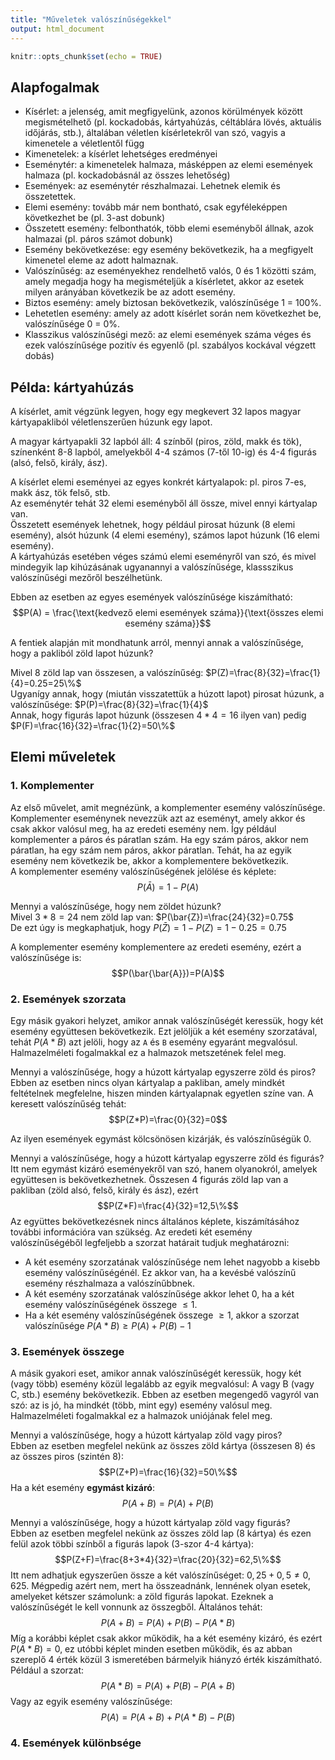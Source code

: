 ```yaml
---
title: "Műveletek valószínűségekkel"
output: html_document
---
```


```r
knitr::opts_chunk$set(echo = TRUE)
```

## Alapfogalmak

- Kísérlet: a jelenség, amit megfigyelünk, azonos körülmények között megismételhető (pl. kockadobás, kártyahúzás, céltáblára lövés, aktuális időjárás, stb.), általában véletlen kísérletekről van szó, vagyis a kimenetele a véletlentől függ
- Kimenetelek: a kísérlet lehetséges eredményei
- Eseménytér: a kimenetelek halmaza, másképpen az elemi események halmaza (pl. kockadobásnál az összes lehetőség)
- Események: az eseménytér részhalmazai. Lehetnek elemik és összetettek. 
- Elemi esemény: tovább már nem bontható, csak egyféleképpen következhet be (pl. 3-ast dobunk)
- Összetett esemény: felbonthatók, több elemi eseményből állnak, azok halmazai (pl. páros számot dobunk)
- Esemény bekövetkezése: egy esemény bekövetkezik, ha a megfigyelt kimenetel eleme az adott halmaznak.
- Valószínűség: az eseményekhez rendelhető valós, 0 és 1 közötti szám, amely megadja hogy ha megismételjük a kísérletet, akkor az esetek milyen arányában következik be az adott esemény.
- Biztos esemény: amely biztosan bekövetkezik, valószínűsége 1 = 100%.
- Lehetetlen esemény: amely az adott kísérlet során nem következhet be, valószínűsége 0 = 0%.
- Klasszikus valószínűségi mező: az elemi események száma véges és ezek valószínűsége pozitív és egyenlő (pl. szabályos kockával végzett dobás)

## Példa: kártyahúzás

A kísérlet, amit végzünk legyen, hogy egy megkevert 32 lapos magyar kártyapakliból véletlenszerűen húzunk egy lapot.  

A magyar kártyapakli 32 lapból áll: 4 színből (piros, zöld, makk és tök), színenként 8-8 lapból, amelyekből 4-4 számos (7-től 10-ig) és 4-4 figurás (alsó, felső, király, ász).  

A kísérlet elemi eseményei az egyes konkrét kártyalapok: pl. piros 7-es, makk ász, tök felső, stb.  
Az eseménytér tehát 32 elemi eseményből áll össze, mivel ennyi kártyalap van.  
Összetett események lehetnek, hogy például pirosat húzunk (8 elemi esemény), alsót húzunk (4 elemi esemény), számos lapot húzunk (16 elemi esemény).  
A kártyahúzás esetében véges számú elemi eseményről van szó, és mivel mindegyik lap kihúzásának ugyanannyi a valószínűsége, klassszikus valószínűségi mezőről beszélhetünk.  

Ebben az esetben az egyes események valószínűsége kiszámítható:  
$$P(A) = \frac{\text{kedvező elemi események száma}}{\text{összes elemi esemény száma}}$$

A fentiek alapján mit mondhatunk arról, mennyi annak a valószínűsége, hogy a pakliból zöld lapot húzunk?  

Mivel 8 zöld lap van összesen, a valószínűség: $P(Z)=\frac{8}{32}=\frac{1}{4}=0.25=25\%$  
Ugyanígy annak, hogy (miután visszatettük a húzott lapot) pirosat húzunk, a valószínűsége: $P(P)=\frac{8}{32}=\frac{1}{4}$  
Annak, hogy figurás lapot húzunk (összesen $4*4=16$ ilyen van) pedig $P(F)=\frac{16}{32}=\frac{1}{2}=50\%$  

## Elemi műveletek 

### 1. Komplementer

Az első művelet, amit megnézünk, a komplementer esemény valószínűsége.  
Komplementer eseménynek nevezzük azt az eseményt, amely akkor és csak akkor valósul meg, ha az eredeti esemény nem. Így például komplementer a páros és páratlan szám. Ha egy szám páros, akkor nem páratlan, ha egy szám nem páros, akkor páratlan. Tehát, ha az egyik esemény nem következik be, akkor a komplementere bekövetkezik.  
A komplementer esemény valószínűségének jelölése és képlete: 
$$P(\bar{A})=1-P(A)$$

Mennyi a valószínűsége, hogy nem zöldet húzunk?  
Mivel $3*8 = 24$ nem zöld lap van: $P(\bar{Z})=\frac{24}{32}=0.75$  
De ezt úgy is megkaphatjuk, hogy $P(\bar{Z})=1-P(Z)=1-0.25=0.75$  

A komplementer esemény komplementere az eredeti esemény, ezért a valószínűsége is:  
$$P(\bar{\bar{A}})=P(A)$$

### 2. Események szorzata

Egy másik gyakori helyzet, amikor annak valószínűségét keressük, hogy két esemény együttesen bekövetkezik. Ezt jelöljük a két esemény szorzatával, tehát $P(A*B)$ azt jelöli, hogy az `A` és `B` esemény egyaránt megvalósul. Halmazelméleti fogalmakkal ez a halmazok metszetének felel meg.   

Mennyi a valószínűsége, hogy a húzott kártyalap egyszerre zöld és piros?  
Ebben az esetben nincs olyan kártyalap a pakliban, amely mindkét feltételnek megfelelne, hiszen minden kártyalapnak egyetlen színe van. A keresett valószínűség tehát:  
$$P(Z*P)=\frac{0}{32}=0$$

Az ilyen események egymást kölcsönösen kizárják, és valószínűségük 0.  

Mennyi a valószínűsége, hogy a húzott kártyalap egyszerre zöld és figurás?  
Itt nem egymást kizáró eseményekről van szó, hanem olyanokról, amelyek együttesen is bekövetkezhetnek. Összesen 4 figurás zöld lap van a pakliban (zöld alsó, felső, király és ász), ezért  
$$P(Z*F)=\frac{4}{32}=12,5\%$$
Az együttes bekövetkezésnek nincs általános képlete, kiszámításához további információra van szükség. Az eredeti két esemény valószínűségéből legfeljebb a szorzat határait tudjuk meghatározni:  

- A két esemény szorzatának valószínűsége nem lehet nagyobb a kisebb esemény valószínűségénél. Ez akkor van, ha a kevésbé valószínű esemény részhalmaza a valószínűbbnek. 
- A két esemény szorzatának valószínűsége akkor lehet 0, ha a két esemény valószínűségének összege $\le 1$.
- Ha a két esemény valószínűségének összege $\ge 1$, akkor a szorzat valószínűsége $P(A*B)\ge P(A)+P(B)-1$

### 3. Események összege

A másik gyakori eset, amikor annak valószínűségét keressük, hogy két (vagy több) esemény közül legalább az egyik megvalósul: A vagy B (vagy C, stb.) esemény bekövetkezik. Ebben az esetben megengedő vagyról van szó: az is jó, ha mindkét (több, mint egy) esemény valósul meg. Halmazelméleti fogalmakkal ez a halmazok uniójának felel meg.  

Mennyi a valószínűsége, hogy a húzott kártyalap zöld vagy piros?  
Ebben az esetben megfelel nekünk az összes zöld kártya (összesen 8) és az összes piros (szintén 8):  
$$P(Z+P)=\frac{16}{32}=50\%$$
Ha a két esemény **egymást kizáró**:  
$$P(A+B)=P(A)+P(B)$$

Mennyi a valószínűsége, hogy a húzott kártyalap zöld vagy figurás?  
Ebben az esetben megfelel nekünk az összes zöld lap (8 kártya) és ezen felül azok többi színből a figurás lapok (3-szor 4-4 kártya):  
$$P(Z+F)=\frac{8+3*4}{32}=\frac{20}{32}=62,5\%$$
Itt nem adhatjuk egyszerűen össze a két valószínűséget: $0,25 + 0,5 \ne 0,625$. Mégpedig azért nem, mert ha összeadnánk, lennének olyan esetek, amelyeket kétszer számolunk: a zöld figurás lapokat. Ezeknek a valószínűségét le kell vonnunk az összegből. Általános tehát:  
$$P(A+B)=P(A)+P(B)-P(A*B)$$
Míg a korábbi képlet csak akkor működik, ha a két esemény kizáró, és ezért $P(A*B)=0$, ez utóbbi képlet minden esetben működik, és az abban szereplő 4 érték közül 3 ismeretében bármelyik hiányzó érték kiszámítható. Például a szorzat:   
$$P(A*B)=P(A)+P(B)-P(A+B)$$
Vagy az egyik esemény valószínűsége:  
$$P(A)=P(A+B)+P(A*B)-P(B)$$


### 4. Események különbsége